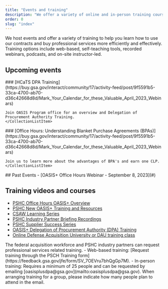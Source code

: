```yaml
---
title: "Events and training"
description: "We offer a variety of online and in-person training courses to help you learn how to use OASIS+ contracts and buy professional services."
order: 0
slug: "index"
---
```


We host events and offer a variety of training to help you learn how to use our contracts and buy professional services more efficiently and effectively. Training options include web-based, self-teaching tools, recorded webinars, podcasts, and on-site instructor-led.

##  Upcoming events 
<CollectionList>
    <CollectionListItem calendar_month="APR" calendar_day="4">
    ### [HCaTS DPA Training](https://buy.gsa.gov/interact/community/17/activity-feed/post/9f5591b5-33ca-4700-ab70-d36c42668d8d/Mark_Your_Calendar_for_these_Valuable_April_2023_Webinars)

    Join OASIS Program office for an overview and Delegation of Procurement Authority Training.
    </CollectionListItem>
</CollectionList>
<CollectionList>
    <CollectionListItem calendar_month="APR" calendar_day="13">
    ### [Office Hours: Understanding Blanket Purchase Agreements (BPAs)](https://buy.gsa.gov/interact/community/17/activity-feed/post/9f5591b5-33ca-4700-ab70-d36c42668d8d/Mark_Your_Calendar_for_these_Valuable_April_2023_Webinars)

    Join us to learn more about the advantages of BPA's and earn one CLP.
    </CollectionListItem>
</CollectionList>
## Past Events
- [OASIS+ Office Hours Webinar - September 8, 2023](#)

## Training videos and courses
- [PSHC Office Hours OASIS+ Overview](https://www.youtube.com/watch?v=1ft9kJBMK8A&list=PLvdwyPgXnxxVQag_kdAHeiKW1zQAs2wJQ&index=25&t=7s)
- [PSHC New OASIS+ Training and Resources](https://www.youtube.com/playlist?list=PLvdwyPgXnxxVQag_kdAHeiKW1zQAs2wJQ)
- [CSAW Learning Series](https://www.youtube.com/playlist?list=PLvdwyPgXnxxVslDBK5HYeekr4FY_nr-Pn)
- [PSHC Industry Partner Briefing Recordings](https://www.youtube.com/playlist?list=PLvdwyPgXnxxUIh1e3H272MogI3HrLGzK9)
- [PSHC Supplier Success Series](https://www.youtube.com/playlist?list=PLvdwyPgXnxxVVhrv4zziLpGgkngkZT1Pm)
- [OASIS+ Delegation of Procurement Authority (DPA) Training](buyers-guide/obtain-dpa/)
- [Online Defense Acquisition University or DAU training class](https://www.dau.edu/courses/wsc-005) 

<SummaryBox header="Need to request a training?">
    The federal acquisition workforce and PSHC industry partners can request professional services related training. 
    - Web-based training: [Request training through the PSCH Training form](https://feedback.gsa.gov/jfe/form/SV_7OEVru7bhQgGp7M).
    - In-person training: Requires a minimum of 25 people and can be requested by emailing [oasisplusdpa@gsa.gov](mailto:oasisplusdpa@gsa.gov). When arranging training for a group, please indicate how many people  plan to attend in the email.
</SummaryBox>
